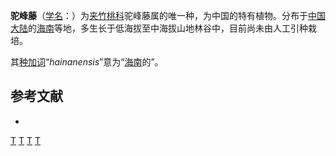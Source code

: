 {{Speciesbox 
| taxon = Merrillanthus hainanensis
| status = NE
| status_system = IUCN3.1
| authority = [[陈焕镛|Chun]] et [[蒋英_(植物学家)|Tsiang]], 1941
}}

'''驼峰藤'''（[[学名|学名]]：{{lang|la|''Merrillanthus hainanensis''}}）为[[夹竹桃科|夹竹桃科]]驼峰藤属的唯一种，为中国的特有植物。分布于[[中国大陆|中国大陆]]的[[海南|海南]]等地，多生长于低海拔至中海拔山地林谷中，目前尚未由人工引种栽培。

其[[种加词|种加词]]“''hainanensis''”意为“[[海南|海南]]的”。

== 参考文献 ==
<div class="references-small">
* {{cite web| url =http://www.bioinfo.cn/db05/KmzwSpecies.php?action=view&id=1230| title =驼峰藤| work =《中国高等植物数据库全库》| publisher =中国科学院微生物研究所| author =昆明植物研究所| accessdate =2009-02-22| deadurl =yes| archiveurl =https://web.archive.org/web/20160305002500/http://www.bioinfo.cn/db05/KmzwSpecies.php?action=view&id=1230| archivedate =2016-03-05}}
</div>
{{Taxonbar|from=Q9031808}}

[[Category:驼峰藤属|T]]
[[Category:中国特有植物|T]]
[[Category:海南植物|T]]
[[Category:1941年描述的植物|T]]